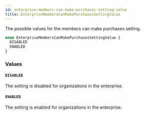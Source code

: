 ```yaml
---
id: enterprise-members-can-make-purchases-setting-value
title: EnterpriseMembersCanMakePurchasesSettingValue
---
```


The possible values for the members can make purchases setting.

```graphql
enum EnterpriseMembersCanMakePurchasesSettingValue {
  DISABLED
  ENABLED
}
```

### Values

#### `DISABLED`

The setting is disabled for organizations in the enterprise.

#### `ENABLED`

The setting is enabled for organizations in the enterprise.
